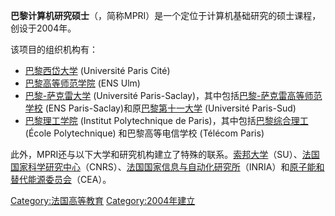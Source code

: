 {{unreferenced|time=2017-11-05T05:38:18+00:00}}
'''巴黎计算机研究硕士'''（{{lang|fr|Master Parisien de Recherche en Informatique}}，简称MPRI）是一个定位于计算机基础研究的硕士课程，创设于2004年。

该项目的组织机构有：

* [[巴黎西岱大学|巴黎西岱大学]] (Université Paris Cité)
* [[巴黎高等師範學院|巴黎高等师范学院]] (ENS Ulm)
* [[巴黎-薩克雷大學|巴黎-萨克雷大学]] (Université Paris-Saclay)，其中包括[[巴黎-薩克雷高等師範學校|巴黎-萨克雷高等师范学校]] (ENS Paris-Saclay)和原[[巴黎第十一大学|巴黎第十一大学]] (Université Paris-Sud)
* [[巴黎理工学院|巴黎理工学院]] (Institut Polytechnique de Paris)，其中包括[[巴黎综合理工|巴黎综合理工]] (École Polytechnique) 和巴黎高等电信学校 (Télécom Paris)

此外，MPRI还与以下大学和研究机构建立了特殊的联系。[[索邦大学|索邦大学]]（SU）、[[法國國家科學研究中心|法国国家科学研究中心]]（CNRS）、[[法国国家信息与自动化研究所|法国国家信息与自动化研究所]]（INRIA）和[[原子能和替代能源委员会|原子能和替代能源委员会]]（CEA）。

{{法国教育小作品}}
[[Category:法国高等教育|Category:法国高等教育]]
[[Category:2004年建立|Category:2004年建立]]